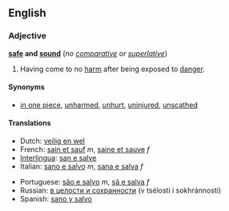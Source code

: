 ==English==
===Adjective===
'''[[safe]] and [[sound]]''' (''no [[comparative]] or [[superlative]]'')

#Having come to no [[harm]] after being exposed to [[danger]].

====Synonyms====
*[[in one piece]], [[unharmed]], [[unhurt]], [[uninjured]], [[unscathed]]

====Translations====
{{top}}
*Dutch: [[veilig en wel]]
*French: [[sain et sauf]] ''m'', [[saine et sauve]] ''f''
*[[Interlingua]]: [[san e salve]]
*Italian: [[sano e salvo]] ''m'', [[sana e salva]] ''f''
{{mid}}
*Portuguese: [[são e salvo]] ''m'', [[sã e salva]] ''f''
*Russian: [[в целости и сохранности]] (v tsélosti i sokhránnosti)
*Spanish: [[sano y salvo]]
{{bottom}}
